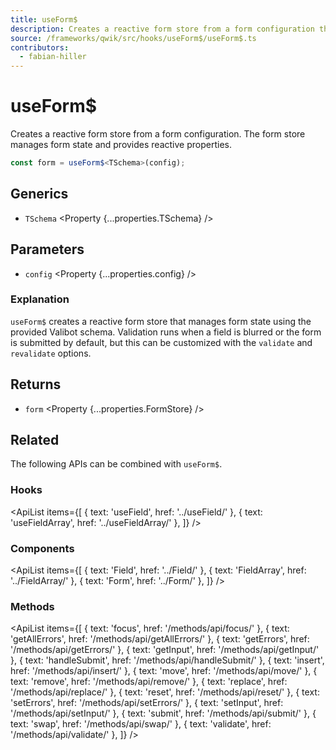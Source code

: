 ```yaml
---
title: useForm$
description: Creates a reactive form store from a form configuration that manages form state and provides reactive properties.
source: /frameworks/qwik/src/hooks/useForm$/useForm$.ts
contributors:
  - fabian-hiller
---
```



# useForm$

Creates a reactive form store from a form configuration. The form store manages form state and provides reactive properties.

```ts
const form = useForm$<TSchema>(config);
```

## Generics

- `TSchema` <Property {...properties.TSchema} />

## Parameters

- `config` <Property {...properties.config} />

### Explanation

`useForm$` creates a reactive form store that manages form state using the provided Valibot schema. Validation runs when a field is blurred or the form is submitted by default, but this can be customized with the `validate` and `revalidate` options.

## Returns

- `form` <Property {...properties.FormStore} />

## Related

The following APIs can be combined with `useForm$`.

### Hooks

<ApiList
  items={[
    { text: 'useField', href: '../useField/' },
    { text: 'useFieldArray', href: '../useFieldArray/' },
  ]}
/>

### Components

<ApiList
  items={[
    { text: 'Field', href: '../Field/' },
    { text: 'FieldArray', href: '../FieldArray/' },
    { text: 'Form', href: '../Form/' },
  ]}
/>

### Methods

<ApiList
  items={[
    { text: 'focus', href: '/methods/api/focus/' },
    { text: 'getAllErrors', href: '/methods/api/getAllErrors/' },
    { text: 'getErrors', href: '/methods/api/getErrors/' },
    { text: 'getInput', href: '/methods/api/getInput/' },
    { text: 'handleSubmit', href: '/methods/api/handleSubmit/' },
    { text: 'insert', href: '/methods/api/insert/' },
    { text: 'move', href: '/methods/api/move/' },
    { text: 'remove', href: '/methods/api/remove/' },
    { text: 'replace', href: '/methods/api/replace/' },
    { text: 'reset', href: '/methods/api/reset/' },
    { text: 'setErrors', href: '/methods/api/setErrors/' },
    { text: 'setInput', href: '/methods/api/setInput/' },
    { text: 'submit', href: '/methods/api/submit/' },
    { text: 'swap', href: '/methods/api/swap/' },
    { text: 'validate', href: '/methods/api/validate/' },
  ]}
/>
